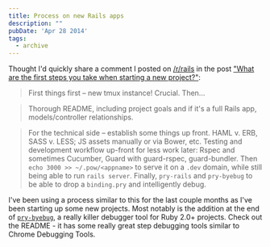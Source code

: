 ```yaml
---
title: Process on new Rails apps
description: ""
pubDate: 'Apr 28 2014'
tags:
  - archive
---
```



Thought I'd quickly share a comment I posted on [/r/rails](http://www.reddit.com/r/rails) in the post ["What are the first steps you take when starting a new project?"](http://www.reddit.com/r/rails/comments/244oj3/what_are_the_first_steps_you_take_when_starting_a/):

> First things first – new tmux instance! Crucial. Then...

> Thorough README, including project goals and if it's a full Rails app, models/controller relationships.

> For the technical side – establish some things up front. HAML v. ERB, SASS v. LESS; JS assets manually or via Bower, etc. Testing and development workflow up-front for less work later: Rspec and sometimes Cucumber, Guard with guard-rspec, guard-bundler. Then `echo 3000 >> ~/.pow/<appname>` to serve it on a `.dev` domain, while still being able to run `rails server`. Finally, `pry-rails` and `pry-byebug` to be able to drop a `binding.pry` and intelligently debug.

I've been using a process similar to this for the last couple months as I've been starting up some new projects. Most notably is the addition at the end of [`pry-byebug`](https://github.com/deivid-rodriguez/pry-byebug), a really killer debugger tool for Ruby 2.0+ projects. Check out the README - it has some really great step debugging tools similar to Chrome Debugging Tools.
